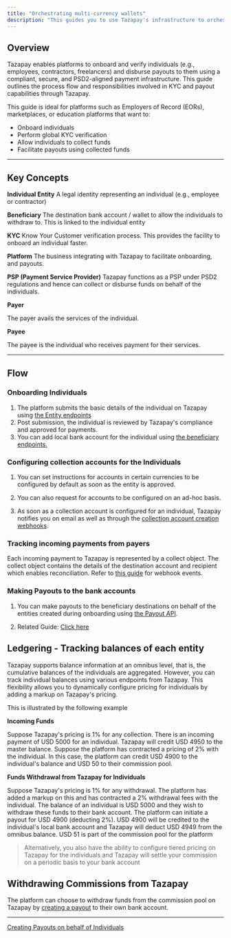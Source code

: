 ```yaml
---
title: "Orchestrating multi-currency wallets"
description: "This guides you to use Tazapay's infrastructure to orchestrate multi-currency wallets for your customers"
---
```


## Overview

Tazapay enables platforms to onboard and verify individuals (e.g., employees, contractors, freelancers) and disburse payouts to them using a compliant, secure, and PSD2-aligned payment infrastructure. This guide outlines the process flow and responsibilities involved in KYC and payout capabilities through Tazapay.

This guide is ideal for platforms such as Employers of Record (EORs), marketplaces, or education platforms that want to:

* Onboard individuals
* Perform global KYC verification
* Allow individuals to collect funds
* Facilitate payouts using collected funds

***

## Key Concepts

**Individual Entity** A legal identity representing an individual (e.g., employee or contractor)

**Beneficiary** The destination bank account / wallet to allow the individuals to withdraw to. This is linked to the individual entity

**KYC** Know Your Customer verification process. This provides the facility to onboard an individual faster.

**Platform** The business integrating with Tazapay to facilitate onboarding, and payouts.

**PSP (Payment Service Provider)** Tazapay functions as a PSP under PSD2 regulations and hence can collect or disburse funds on behalf of the individuals.

**Payer**

The payer avails the services of the individual.

**Payee**

The payee is the individual who receives payment for their services.

***

## Flow

### Onboarding Individuals

1. The platform submits the basic details of the individual on Tazapay using [the Entity endpoints](https://docs.tazapay.com/reference/create-entity)
2. Post submission, the individual is reviewed by Tazapay's compliance and approved for payments.
3. You can add local bank account for the individual using [the beneficiary endpoints.](https://docs.tazapay.com/reference/create-beneficiary)

### Configuring collection accounts for the Individuals

1. You can set instructions for accounts in certain currencies to be configured by default as soon as the entity is approved.

2. You can also request for accounts to be configured on an ad-hoc basis.

3. As soon as a collection account is configured for an individual, Tazapay notifies you on email as well as through the [collection account creation webhooks](https://docs.tazapay.com/docs/collection-account).

### Tracking incoming payments from payers

Each incoming payment to Tazapay is represented by a collect object. The collect object contains the details of the destination account and recipient which enables reconciliation. Refer to [this guide](https://docs.tazapay.com/docs/collect) for webhook events.

### Making Payouts to the bank accounts

1. You can make payouts to the beneficiary destinations on behalf of the entities created during onboarding using [the Payout API](https://docs.tazapay.com/reference/create-payout).

2. Related Guide: [Click here](https://docs.tazapay.com/docs/building-an-integration-payouts)

## Ledgering - Tracking balances of each entity

Tazapay supports balance information at an omnibus level, that is, the cumulative balances of the individuals are aggregated. However, you can track individual balances using various endpoints from Tazapay. This flexibility allows you to dynamically configure pricing for individuals by adding a markup on Tazapay's pricing.

This is illustrated by the following example

**Incoming Funds**

Suppose Tazapay's pricing is 1% for any collection. There is an incoming payment of USD 5000 for an individual. Tazapay will credit USD 4950 to the master balance. Suppose the platform has contracted a pricing of 2% with the individual. In this case, the platform can credit USD 4900 to the individual's balance and USD 50 to their commission pool.

**Funds Withdrawal from Tazapay for Individuals**

Suppose Tazapay's pricing is 1% for any withdrawal. The platform has added a markup on this and has contracted a 2% withdrawal fees with the individual. The balance of an individual is USD 5000 and they wish to withdraw these funds to their bank account. The platform can initiate a payout for USD 4900 (deducting 2%). USD 4900 will be credited to the individual's local bank account and Tazapay will deduct USD 4949 from the omnibus balance. USD 51 is part of the commission pool for the platform

> Alternatively, you also have the ability to configure tiered pricing on Tazapay for the individuals and Tazapay will settle your commission on a periodic basis to your bank account

## Withdrawing Commissions from Tazapay

The platform can choose to withdraw funds from the commission pool on Tazapay by [creating a payout](https://docs.tazapay.com/reference/create-payout) to their own bank account.

***

[Creating Payouts on behalf of Individuals](/docs/creating-payouts-on-behalf-of-individuals)
